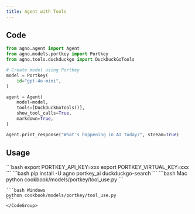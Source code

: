 ```yaml
---
title: Agent with Tools
---
```


## Code

```python cookbook/models/portkey/tool_use.py
from agno.agent import Agent
from agno.models.portkey import Portkey
from agno.tools.duckduckgo import DuckDuckGoTools

# Create model using Portkey
model = Portkey(
    id="gpt-4o-mini",
)

agent = Agent(
    model=model,
    tools=[DuckDuckGoTools()],
    show_tool_calls=True,
    markdown=True,
)

agent.print_response("What's happening in AI today?", stream=True)
```

## Usage

<Steps>
  <Snippet file="create-venv-step.mdx" />

  <Step title="Set your API keys">
    ```bash
    export PORTKEY_API_KEY=xxx
    export PORTKEY_VIRTUAL_KEY=xxx
    ```
  </Step>

  <Step title="Install libraries">
    ```bash
    pip install -U agno portkey_ai duckduckgo-search
    ```
  </Step>

  <Step title="Run Agent">
    <CodeGroup>
    ```bash Mac
    python cookbook/models/portkey/tool_use.py
    ```

    ```bash Windows
    python cookbook/models/portkey/tool_use.py
    ```
    </CodeGroup>
  </Step>
</Steps>
